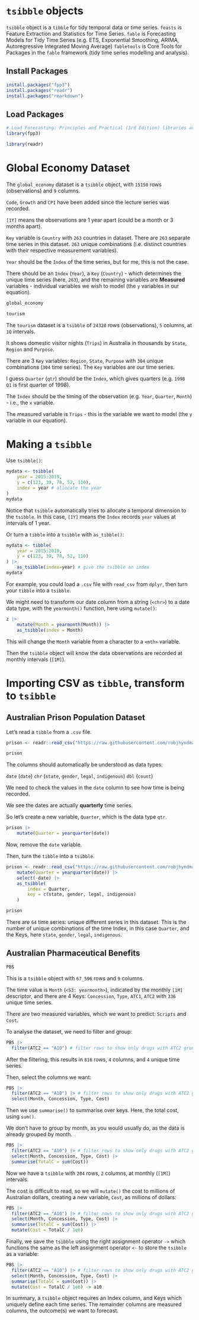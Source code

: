 # `tsibble` objects

`tsibble` object is a `tibble` for tidy temporal data or time series.
`feasts` is Feature Extraction and Statistics for Time Series.
`fable` is Forecasting Models for Tidy Time Series (e.g. ETS, Exponential Smoothing, ARIMA, Autoregressive Integrated Moving Average)
`fabletools` is Core Tools for Packages in the `fable` framework (tidy time series modelling and analysis).

## Install Packages
```r
install.packages("fpp3")
install.packages("readr")
install.packages("rmarkdown")
```

## Load Packages
```r
# Load Forecasting: Principles and Practical (3rd Edition) libraries and datasets
library(fpp3)

library(readr)
```

# Global Economy Dataset

The `global_economy` dataset is a `tsibble` object, with `15150` rows (observations) and `9` columns. 

`Code`, `Growth` and `CPI` have been added since the lecture series was recorded.

`[1Y]` means the observations are 1 year apart (could be a month or 3 months apart).

`Key` variable is `Country` with `263` countries in dataset. There are `263` separate time series in this dataset. `263` unique combinations (i.e. distinct countries with their respective measurement variables).

`Year` should be the `Index` of the time series, but for me, this is not the case.

There should be an `Index` (`Year`), a `Key` (`Country`) - which determines the unique time series (here, `263`), and the remaining variables are **Measured** variables - individual variables we wish to model (the `y` variables in our equation).

```r
global_economy
```

```r
tourism
```

The `tourism` dataset is a `tsibble` of `24320` rows (observations), `5` columns, at `1Q` intervals.

It shows domestic visitor nights (`Trips`) in Australia in thousands by `State`, `Region` and `Purpose`.

There are 3 `Key` variables: `Region`, `State`, `Purpose` with `304` unique combinations (`304` time series). The `Key` variables are our time series.

I guess `Quarter` (`qtr`) should be the `Index`, which gives quarters (e.g. `1998 Q1` is first quarter of 1998).

The `Index` should be the timing of the observation (e.g. `Year`, `Quarter`, `Month`) - i.e., the `x` variable.

The measured variable is `Trips` - this is the variable we want to model (the `y` variable in our equation).

# Making a `tsibble`

Use `tsibble()`:
```r
mydata <- tsibble(
    year = 2015:2019,
    y = c(123, 39, 78, 52, 110),
    index = year # allocate the year
)
mydata
```
Notice that `tsibble` automatically tries to allocate a temporal dimension to the `tsibble`. In this case, `[1Y]` means the `Index` records `year` values at intervals of 1 year.

Or turn a `tibble` into a `tsibble` with `as_tibble()`:
```r
mydata <- tibble(
    year = 2015:2019,
    y = c(123, 39, 78, 52, 110)
) |>
    as_tsibble(index=year) # give the tsibble an index
mydata
```

For example, you could load a `.csv` file with `read_csv` from `dplyr`, then turn your `tibble` into a `tsibble`.

We might need to transform our date column from a string (`<chr>`) to a date data type, with the `yearmonth()` function, here using `mutate()`:

```r
z |>
    mutate(Month = yearmonth(Month)) |>
    as_tsibble(index = Month)
```

This will change the `Month` variable from a character to a `<mth>` variable.

Then the `tsibble` object will know the data observations are recorded at monthly intervals (`[1M]`).

# Importing CSV as `tibble`, transform to `tsibble`

## Australian Prison Population Dataset

Let's read a `tibble` from a `.csv` file.
```r
prison <- readr::read_csv("https://raw.githubusercontent.com/robjhyndman/ETC3550Slides/3b0fac71d7d2e8cad7e4134c62b16ab1ece1934e/data/prison_population.csv")
```

```r
prison
```

The columns should automatically be understood as data types:

`date` (`date`)
`chr` (`state`, `gender`, `legal`, `indigenous`)
`dbl` (`count`)

We need to check the values in the `date` column to see how time is being recorded.

We see the dates are actually **quarterly** time series.

So let's create a new variable, `Quarter`, which is the data type `qtr`.
```r
prison |>
    mutate(Quarter = yearquarter(date))
```

Now, remove the `date` variable.

Then, turn the `tibble` into a `tsibble`.

```r
prison <- readr::read_csv("https://raw.githubusercontent.com/robjhyndman/ETC3550Slides/3b0fac71d7d2e8cad7e4134c62b16ab1ece1934e/data/prison_population.csv") |>
    mutate(Quarter = yearquarter(date)) |>
    select(-date) |>
    as_tsibble(
        index = Quarter,
        key = c(state, gender, legal, indigenous)
    )
```

```r
prison
```

There are `64` time series: unique different series in this dataset. This is the number of unique combinations of the time Index, in this case `Quarter`, and the Keys, here `state`, `gender`, `legal`, `indigenous`.

## Australian Pharmaceutical Benefits

```r
PBS
```
This is a `tsibble` object with `67_596` rows and `9` columns.

The time value is `Month` (`<S3: yearmonth>`), indicated by the monthly `[1M]` descriptor, and there are 4 Keys: `Concession`, `Type`, `ATC1`, `ATC2` with `336` unique time series.

There are two measured variables, which we want to predict: `Scripts` and `Cost`.

To analyse the dataset, we need to filter and group:

```r
PBS |>
  filter(ATC2 == "A10") # filter rows to show only drugs with ATC2 group 10
```

After the filtering, this results in `816` rows, `4` columns, and `4` unique time series.

Then, select the columns we want:

```r
PBS |>
  filter(ATC2 == "A10") |> # filter rows to show only drugs with ATC2 group 10 
  select(Month, Concession, Type, Cost)
```

Then we use `summarise()` to summarise over keys. Here, the total cost, using `sum()`.

We don't have to group by month, as you would usually do, as the data is already grouped by month.

```r
PBS |>
  filter(ATC2 == "A10") |> # filter rows to show only drugs with ATC2 group 10 
  select(Month, Concession, Type, Cost) |>
  summarise(TotalC = sum(Cost))
```

Now we have a `tsibble` with `204` rows, `2` columns, at monthly (`[1M]`) intervals.

The cost is difficult to read, so we will `mutate()` the cost to millions of Australian dollars, creating a new variable, `Cost`, as millions of dollars:

```r
PBS |>
  filter(ATC2 == "A10") |> # filter rows to show only drugs with ATC2 group 10 
  select(Month, Concession, Type, Cost) |>
  summarise(TotalC = sum(Cost)) |>
  mutate(Cost = TotalC / 1e6)
```

Finally, we save the `tsibble` using the right assignment operator `->` which functions the same as the left assignment operator `<-` to store the `tsibble` as a variable:

```r
PBS |>
  filter(ATC2 == "A10") |> # filter rows to show only drugs with ATC2 group 10 
  select(Month, Concession, Type, Cost) |>
  summarise(TotalC = sum(Cost)) |>
  mutate(Cost = TotalC / 1e6) -> a10
```

In summary, a `tsibble` object requires an Index column, and Keys which uniquely define each time series. The remainder columns are measured columns, the outcome(s) we want to forecast.